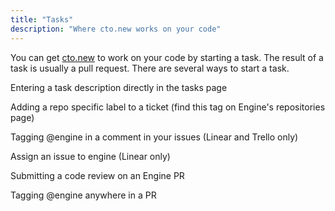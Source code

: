 ```yaml
---
title: "Tasks"
description: "Where cto.new works on your code"
---
```


You can get [cto.new](http://cto.new) to work on your code by starting a task. The result of a task is usually a pull request. There are several ways to start a task.

<Icon icon="stars" size={20} /> Entering a task description directly in the tasks page

<Icon icon="tag" size={20} /> Adding a repo specific label to a ticket (find this tag on Engine's repositories page)

<Icon icon="comment" size={20} /> Tagging @engine in a comment in your issues (Linear and Trello only)

<Icon icon="person-circle-plus" size={20} /> Assign an issue to engine (Linear only)

<Icon icon="face-monocle" size={20} /> Submitting a code review on an Engine PR

<Icon icon="comments-question-check" size={20} /> Tagging @engine anywhere in a PR